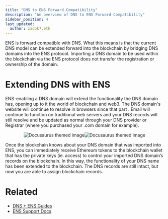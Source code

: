 ```yaml
---
title: "DNS to ENS Forward Compatibility"
description: "An overview of DNS to ENS Forward Compatibility"
sidebar_position: 4
last_updated:
  author: zadok7.eth
---
```


ENS is forward compatible with DNS. What this means is that the current DNS model can be extended forward into the blockchain by bridging DNS domains into the ENS protocol. Importing a DNS domain to be used within the blockchain via the ENS protocol does not transfer the registration or ownership of the domain. 

# Extending DNS with ENS

ENS-enabling a DNS domain will extend the functionality the DNS domain has, opening up to it the world of blockchain and web3. The DNS domain's website will continue to resolve in browsers since that part . Email will continue to function on traditional web servers and your DNS records will still resolve and be updated as normal through your DNS provider or Registrar (where you purchased your .com domain for example).

<div align="center">

![Docusaurus themed image](/img/dnstoens/light-dns-to-ens-enabled.png#gh-light-mode-only)![Docusaurus themed image](/img/dnstoens/dns-to-ens-enabled.png#gh-dark-mode-only)

</div>

Once the blockchain knows about your DNS domain that was imported into ENS, you can immediately receive Ethereum tokens to the blockchain wallet that has the private keys (ie. access) to control your imported DNS domain’s records on the blockchain. In this way, the functionality of your DNS name has been extended to the blockchain. The DNS records are still intact, but now you are able to assign blockchain records.

# Related

* [DNS + ENS Guides](/dnstoens/importguide)
* [ENS Support Docs](https://support.ens.domains)